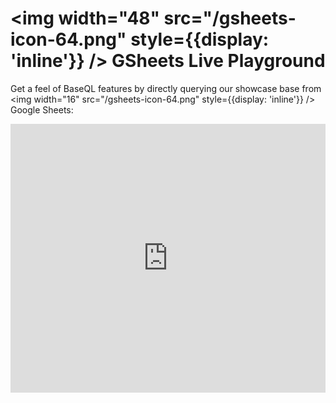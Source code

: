 
# <img width="48" src="/gsheets-icon-64.png" style={{display: 'inline'}} /> GSheets Live Playground

Get a feel of BaseQL features by directly querying our showcase base from <img width="16" src="/gsheets-icon-64.png" style={{display: 'inline'}} /> Google Sheets:

<Bleed>
  <div style={{ padding: '4rem 2.5rem' }}>
    <iframe width="100%" height="430" src="https://app.baseql.com/demos?source=gsheets" frameborder="0" allow="accelerometer; autoplay; clipboard-write; encrypted-media; gyroscope; picture-in-picture" allowfullscreen/>
  </div>
</Bleed>

### Base:

<Bleed>
  <div style={{ padding: '4rem 2.5rem' }}>
    <iframe width="100%" height="430" src="https://docs.google.com/spreadsheets/d/e/2PACX-1vSfRshX1GzsUNZxm8laOjCPTN1nOTuvUsCGNV1EWSPKx0NK_J_7vxfNOZd1Jn_n_-jS0n2RxzTxs0y7/pubhtml?widget=true&amp;headers=false" frameborder="0" allow="accelerometer; autoplay; clipboard-write; encrypted-media; gyroscope; picture-in-picture" allowfullscreen/>
  </div>
</Bleed>